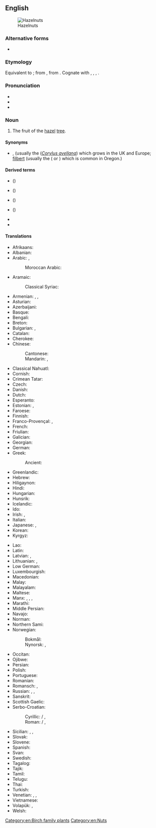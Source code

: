 {{also|hazel nut}}
==English==
[[Image:Hazelnuts.jpg|thumb|Hazelnuts]]

===Alternative forms===
* {{l|en|hazel nut}}

===Etymology===
Equivalent to {{affix|en|hazel|nut}}; from {{etyl|enm|en}} {{m|enm|haselnote}}, from {{etyl|ang|en}} {{m|ang|hæselhnutu||hazelnut}}. Cognate with {{cog|fy|hazzenút||hazelnut}}, {{cog|stq|Hoaselnuute||hazelnut}}, {{cog|nl|hazelnoot}}, {{cog|de|Haselnuss}}.

===Pronunciation===
* {{IPA|en|/ˈheɪzəlnʌt/}}
* {{audio|en|en-us-hazelnut.ogg|Audio (US)}}
* {{rhymes|en|ʌt}}

===Noun===
{{en-noun}}

# The fruit of the [[hazel]] [[tree]].

====Synonyms====
* {{l|en|cob}}, {{l|en|cobnut}} (usually the {{vern|common hazel}} (''[[Corylus avellana]]'') which grows in the UK and Europe; [[filbert]] (usually the {{vern|American hazel}} ({{taxlink|Corylus americana|species|ver=161010}} or {{taxlink|Corylus maxima|species|ver=161010}}) which is common in Oregon.)

====Derived terms====
* {{vern|American hazelnut}} ({{taxlink|Corylus americana|species|ver=200505}})
* {{vern|beaked hazelnut}} ({{taxlink|Corylus cornuta|species|ver=200505}})
* {{vern|California hazelnut}} ({{taxlink|Corylus cornuta subsp. californica|subspecies|ver=200505}})
* {{vern|Chilean hazelnut}} ({{taxlink|Gevuina avellana|species|ver=200505}})
* {{vern|hazelnut aphid}}
* {{vern|hazelnut gall mite}}

====Translations====
{{trans-top|fruit}}
* Afrikaans: {{t|af|hazelnoot}}
* Albanian: {{t+|sq|lajthi|f}}
* Arabic: {{t+|ar|بُنْدُق|m}} {{qualifier|collective}}, {{t|ar|بُنْدُقَة|f}}
*: Moroccan Arabic: {{t|ary|بندق|tr=bunduq}}
* Aramaic:
*: Classical Syriac: {{t|syc|ܦܢܕܩܐ|tr=pendəqā|sc=Syrc}}
* Armenian: {{t+|hy|պնդուկ}}, {{t+|hy|կաղին}}, {{t+|hy|տկողին}}
* Asturian: {{t|ast|ablana|f}}
* Azerbaijani: {{t+|az|fındıq}}
* Basque: {{t+|eu|hur}}
* Bengali: {{t|bn|হ্যাজেল নাট|sc=Beng}}
* Breton: {{t|br|kraoñenn-gelvez}}
* Bulgarian: {{t+|bg|ле́шник|m}}, {{t|bg|цариградски лешник|m|sc=Cyrl}}
* Catalan: {{t+|ca|avellana|f}}
* Cherokee: {{t|chr|ᎠᏳᎩᏛ}}
* Chinese:
*: Cantonese: {{t|yue|榛子|tr=zeon1 zi2|sc=Hani}}
*: Mandarin: {{t+|cmn|榛子|tr=zhēnzi|sc=Hani}}, {{t+|cmn|榛果|tr=zhēnguǒ}}
* Classical Nahuatl: {{t|nci|caxtīllān tlalcacahuatl}}
* Cornish: {{t|kw|knowen goll|f}}
* Crimean Tatar: {{t|crh|fındıq}}
* Czech: {{t+|cs|lískový ořech|m}}
* Danish: {{t+|da|hasselnød|c}}
* Dutch: {{t+|nl|hazelnoot|f}}
* Esperanto: {{t|eo|avelo}}
* Estonian: {{t|et|sarapuupähkel}}, {{t|et|metspähkel}}
* Faroese: {{t|fo|heslinøt|f}}
* Finnish: {{t+|fi|hasselpähkinä}}
* Franco-Provençal: {{t|frp|nusèlye|f}}, {{t|frp|âlâgne|f}}
* French: {{t+|fr|noisette|f}}
* Friulian: {{t|fur|nole|f}}
* Galician: {{t+|gl|abelá|f}}
* Georgian: {{t|ka|თხილი}}
* German: {{t+|de|Haselnuss|f}}
* Greek: {{t+|el|φουντούκι|n}}
*: Ancient: {{t|grc|Ποντικόν κάρυον|n}}
* Greenlandic: {{t-needed|kl}}
* Hebrew: {{t|he|אלסר}}
* Hiligaynon: {{t|hil|abelyana|alt=abelyána}}
* Hindi: {{t|hi|हेज़लनट|f}}
* Hungarian: {{t+|hu|mogyoró}}
* Hunsrik: {{t|hrx|Hasselnuss|f}}
* Icelandic: {{t+|is|heslihneta|f}}
* Ido: {{t+|io|avelano}}
* Irish: {{t|ga|cnó coill|m}}, {{t|ga|cnó gaelach|m}}
* Italian: {{t+|it|nocciola|f}}
* Japanese: {{t|ja|ヘーゼルナッツ|tr=hēzerunattsu}}, {{t+check|ja|ハシバミ|tr=hashibami}}
* Korean: {{t+|ko|개암}}
* Kyrgyz: {{t+|ky|токой жаңгагы}}
{{trans-mid}}
* Lao: {{t|lo|ໝາກຮັດເຊລ}}
* Latin: {{t|la|abellana}}
* Latvian: {{t+|lv|rieksts}}, {{t|lv|lazdu rieksts}}
* Lithuanian: {{t|lt|lazdyno riešutas}}, {{t|lt|riešutas}}
* Low German: {{t|nds|Hasselnööt|f}}
* Luxembourgish: {{t|lb|Hieselnoss|f}}
* Macedonian: {{t|mk|ле́шник|m}}
* Malay: {{t|ms|kacang hazel}}
* Malayalam: {{t|ml|തെളിവും}}
* Maltese: {{t|mt|ġellewża}}
* Manx: {{t|gv|cro coull|m}}, {{t|gv|cro couyll|m}}, {{t|gv|cro sharroo|m}}, {{t|gv|cro keylley mooar|m}}
* Marathi: {{t|mr|कढई|sc=Deva}}
* Middle Persian: {{t|pal|pndk'|tr=pondik}}
* Navajo: {{t|nv|neeshchʼíínímazí}}
* Norman: {{t|nrf|codrette|f}}
* Northern Sami: {{t|se|niehtti}}
* Norwegian:
*: Bokmål: {{t|no|hasselnøtt|m|f}}
*: Nynorsk: {{t|nn|haslenøtt|f}}, {{t|nn|hasselnøtt|f}}
* Occitan: {{t+|oc|avelana|f}}
* Ojibwe: {{t|oj|bagaan}}
* Persian: {{t+|fa|فندق|tr=fandoq}}
* Polish: {{t+|pl|orzech laskowy|m}}
* Portuguese: {{t+|pt|avelã|f}}
* Romanian: {{t+|ro|alună|f}}
* Romansch: {{t|rm|nitschola|f}}, {{t|rm|nitschoula|f}}
* Russian: {{t+|ru|лесно́й оре́х|m}}, {{t+|ru|фунду́к|m}}, {{t+|ru|оре́х|m}}
* Sanskrit: {{t-needed|sa}}
* Scottish Gaelic: {{t|gd|cnò challtainn|f}}
* Serbo-Croatian:
*: Cyrillic: {{t|sh|лешник|m|sc=Cyrl}} / {{t|sh|љешник|m|sc=Cyrl}}, {{t|sh|љешњак|m|sc=Cyrl}}
*: Roman: {{t+|sh|lešnik|m}} / {{t|sh|lješnik|m}}, {{t+|sh|lješnjak|m}}
* Sicilian: {{t+|scn|nuzzola|f}}, {{t+|scn|nucidda|f}}, {{t+|scn|nucilla|f}}
* Slovak: {{t|sk|lieskový orech|f}}
* Slovene: {{t+|sl|lešnik|m}}
* Spanish: {{t+|es|avellana|f}}
* Svan: {{t|sva|შდიხ}}
* Swedish: {{t+|sv|hasselnöt|c}}
* Tagalog: {{t|tl|abelyana}}
* Tajik: {{t|tg|фундуқ}}
* Tamil: {{t|ta|ஜாதிபத்திரி}}
* Telugu: {{t|te|లేత గోధుమ రంగు టెంకాయ}}
* Thai: {{t|th|ลูกฮาเซลนัท|tr=lôok haa sennát}}
* Turkish: {{t+|tr|fındık}}
* Venetian: {{t|vec|noxeła|f}}, {{t|vec|nisoła|f}}, {{t|vec|olana|f}}
* Vietnamese: {{t|vi|hạt phỉ}}
* Volapük: {{qualifier|Corylus avellana|Corylus tubulosa}} {{t|vo|tuinavaälanöt}}, {{qualifier|kernel}} {{t|vo|vaälanötaker}}
* Welsh: {{t|cy|cneuen gyll|f}}
{{trans-bottom}}

{{trans-see|shrub|hazel}}

[[Category:en:Birch family plants]]
[[Category:en:Nuts]]